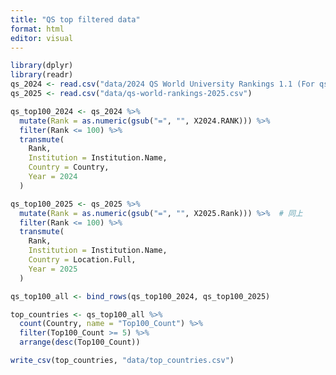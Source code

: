 ```yaml
---
title: "QS top filtered data"
format: html
editor: visual
---
```


```r
library(dplyr)
library(readr)
qs_2024 <- read.csv("data/2024 QS World University Rankings 1.1 (For qs.com).csv")
qs_2025 <- read.csv("data/qs-world-rankings-2025.csv")
```

```r
qs_top100_2024 <- qs_2024 %>%
  mutate(Rank = as.numeric(gsub("=", "", X2024.RANK))) %>%
  filter(Rank <= 100) %>%
  transmute(
    Rank,
    Institution = Institution.Name,
    Country = Country,
    Year = 2024
  )

qs_top100_2025 <- qs_2025 %>%
  mutate(Rank = as.numeric(gsub("=", "", X2025.Rank))) %>%  # 同上
  filter(Rank <= 100) %>%
  transmute(
    Rank,
    Institution = Institution.Name,
    Country = Location.Full,
    Year = 2025
  )

qs_top100_all <- bind_rows(qs_top100_2024, qs_top100_2025)
```

```r
top_countries <- qs_top100_all %>%
  count(Country, name = "Top100_Count") %>%
  filter(Top100_Count >= 5) %>%              
  arrange(desc(Top100_Count))   
```

```r
write_csv(top_countries, "data/top_countries.csv")
```

